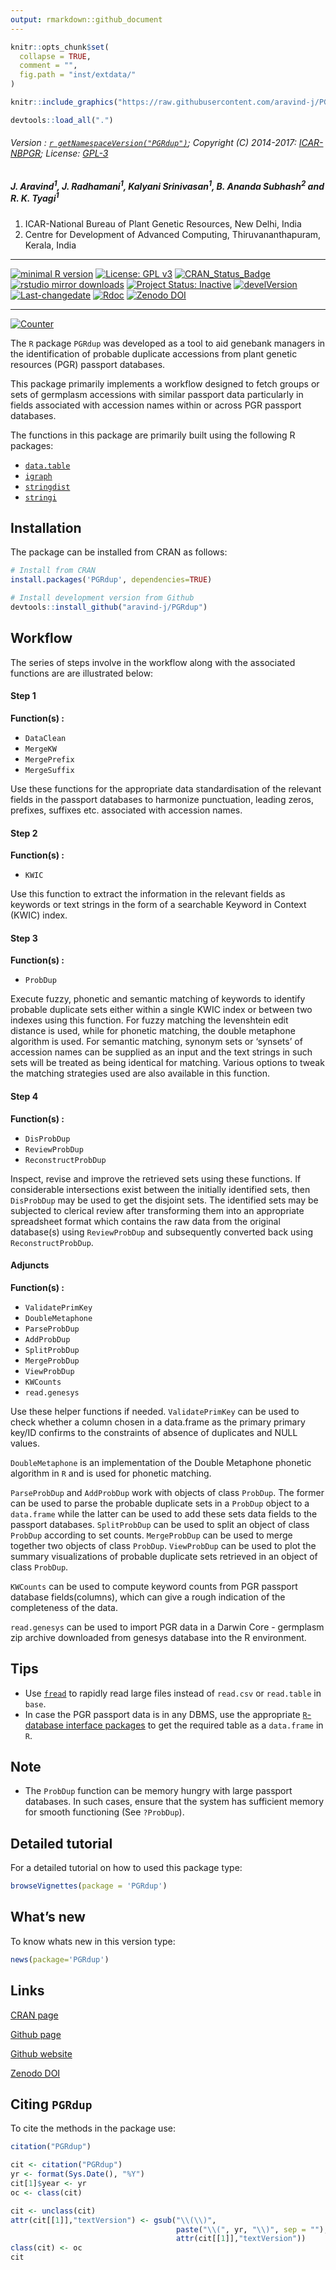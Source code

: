 ```yaml
---
output: rmarkdown::github_document
---
```


```r
knitr::opts_chunk$set(
  collapse = TRUE,
  comment = "",
  fig.path = "inst/extdata/"
)
```

```r
knitr::include_graphics("https://raw.githubusercontent.com/aravind-j/PGRdup/master/inst/extdata/PGRdup.png")
```


```r
devtools::load_all(".")

```

###### Version : [`r getNamespaceVersion("PGRdup")`](https://aravind-j.github.io/PGRdup/articles/Introduction.html#version-history); Copyright (C) 2014-2017: [ICAR-NBPGR](http://www.nbpgr.ernet.in/); License: [GPL-3](https://www.r-project.org/Licenses/)


##### *J. Aravind^1^, J. Radhamani^1^, Kalyani Srinivasan^1^, B. Ananda Subhash^2^ and R. K. Tyagi^1^*

1. ICAR-National Bureau of Plant Genetic Resources, New Delhi, India
2. Centre for Development of Advanced Computing, Thiruvananthapuram, Kerala, India

***

[![minimal R version](https://img.shields.io/badge/R>%3D-3.0.2-6666ff.svg)](https://cran.r-project.org/)
[![License: GPL v3](https://img.shields.io/badge/License-GPL%20v3-blue.svg)](https://www.gnu.org/licenses/gpl-3.0)
[![CRAN_Status_Badge](https://www.r-pkg.org/badges/version-last-release/PGRdup)](https://cran.r-project.org/package=PGRdup)
[![rstudio mirror downloads](https://cranlogs.r-pkg.org/badges/grand-total/PGRdup?color=green)](https://CRAN.R-project.org/package=PGRdup)
[![Project Status: Inactive](http://www.repostatus.org/badges/latest/inactive.svg)](http://www.repostatus.org/#inactive)
<!-- [![packageversion](https://img.shields.io/badge/Package%20version-0.2.3.3-orange.svg)](https://github.com/aravind-j/PGRdup) -->
[![develVersion](https://img.shields.io/badge/devel%20version-0.2.3.3-orange.svg)](https://github.com/aravind-j/PGRdup)
<!-- [![GitHub Download Count](https://github-basic-badges.herokuapp.com/downloads/kennedyoliveira/github-basic-badges/total.svg)] -->
[![Last-changedate](https://img.shields.io/badge/last%20change-`r gsub('-', '--', Sys.Date())`-yellowgreen.svg)](/commits/master)
[![Rdoc](http://www.rdocumentation.org/badges/version/PGRdup)](http://www.rdocumentation.org/packages/PGRdup)
[![Zenodo DOI](https://zenodo.org/badge/DOI/10.5281/zenodo.841963.svg)](https://doi.org/10.5281/zenodo.841963)

***

[![Counter](http://s05.flagcounter.com/more/BWd"><img src="https://s05.flagcounter.com/count2/BWd/bg_FFFFFF/txt_000000/border_CCCCCC/columns_2/maxflags_10/viewers_0/labels_1/pageviews_1/flags_0/percent_0/)](http://s05.flagcounter.com/more/BWd)

The `R` package `PGRdup` was developed as a tool to aid genebank managers in the identification of probable duplicate accessions from plant genetic resources (PGR) passport databases.  

This package primarily implements a workflow designed to fetch groups or sets of germplasm accessions with similar passport data particularly in fields associated with accession names within or across PGR passport databases.   

The functions in this package are primarily built using the following R packages:

 * [`data.table`](https://cran.r-project.org/package=data.table)
 * [`igraph`](https://cran.r-project.org/package=igraph)
 * [`stringdist`](https://cran.r-project.org/package=stringdist)
 * [`stringi`](https://cran.r-project.org/package=stringi)
 
## Installation
The package can be installed from CRAN as follows:

```r
# Install from CRAN
install.packages('PGRdup', dependencies=TRUE)

# Install development version from Github
devtools::install_github("aravind-j/PGRdup")
```

## Workflow

The series of steps involve in the workflow along with the associated functions are are illustrated below:

#### Step 1

**Function(s) :**

 * `DataClean`
 * `MergeKW`
 * `MergePrefix`
 * `MergeSuffix`  

Use these functions for the appropriate data standardisation of the relevant fields in the passport databases to harmonize punctuation, leading zeros, prefixes, suffixes etc. associated with accession names.

#### Step 2
**Function(s) :**

 * `KWIC`

Use this function to extract the information in the relevant fields as keywords or text strings in the form of a searchable Keyword in Context (KWIC) index.  

#### Step 3
**Function(s) :**

 * `ProbDup`

Execute fuzzy, phonetic and semantic matching of keywords to identify probable duplicate sets either within a single KWIC index or between two indexes using this function. For fuzzy matching the levenshtein edit distance is used, while for phonetic matching, the double metaphone algorithm is used. For semantic matching, synonym sets or 'synsets' of accession names can be supplied as an input and the text strings in such sets will be treated as being identical for matching. Various options to tweak the matching strategies used are also available in this function.  

#### Step 4
**Function(s) :**

 * `DisProbDup`
 * `ReviewProbDup`
 * `ReconstructProbDup`

Inspect, revise and improve the retrieved sets using these functions. If considerable intersections exist between the initially identified sets, then `DisProbDup` may be used to get the disjoint sets. The identified sets may be subjected to clerical review after transforming them into an appropriate spreadsheet format which contains the raw data from the original database(s) using `ReviewProbDup` and subsequently converted back using `ReconstructProbDup`.  

#### Adjuncts
**Function(s) :**

 * `ValidatePrimKey`
 * `DoubleMetaphone`
 * `ParseProbDup`
 * `AddProbDup`
 * `SplitProbDup`
 * `MergeProbDup`
 * `ViewProbDup`
 * `KWCounts`
 * `read.genesys`
 
Use these helper functions if needed. `ValidatePrimKey` can be used to check whether a column chosen in a data.frame as the primary primary key/ID confirms to the constraints of absence of duplicates and NULL values.

`DoubleMetaphone` is an implementation of the Double Metaphone phonetic algorithm in `R` and is used for phonetic matching.

`ParseProbDup` and `AddProbDup` work with objects of class `ProbDup`. The former can be used to parse the probable duplicate sets in a `ProbDup` object to a `data.frame` while the latter can be used to add these sets data fields to the passport databases. `SplitProbDup` can be used to split an object of class `ProbDup` according to set counts. `MergeProbDup` can be used to merge together two objects of class `ProbDup`. `ViewProbDup` can be used to plot the summary visualizations of probable duplicate sets retrieved in an object of class `ProbDup`.

`KWCounts` can be used to compute keyword counts from PGR passport database fields(columns), which can give a rough indication of the completeness of the data.

`read.genesys` can be used to import PGR data in a Darwin Core - germplasm zip archive downloaded from genesys database into the R environment.


## Tips

 * Use [`fread`](https://rdrr.io/cran/data.table/man/fread.html) to rapidly read large files instead of `read.csv` or `read.table` in `base`.
 * In case the PGR passport data is in any DBMS, use the appropriate [`R`-database interface packages](http://www.burns-stat.com/r-database-interfaces/) to get the  required table as a `data.frame` in `R`.  
 
## Note

 * The `ProbDup` function can be memory hungry with large passport databases. In such cases, ensure that the system has sufficient memory for smooth functioning (See `?ProbDup`).
 
## Detailed tutorial
For a detailed tutorial on how to used this package type:

```r
browseVignettes(package = 'PGRdup')
```

## What's new
To know whats new in this version type:

```r
news(package='PGRdup')
```

## Links

[CRAN page](https://cran.r-project.org/package=PGRdup)

[Github page](https://github.com/aravind-j/PGRdup)

[Github website](https://aravind-j.github.io/PGRdup/)

[Zenodo DOI](https://doi.org/10.5281/zenodo.841963)

## Citing `PGRdup`
To cite the methods in the package use:

```r
citation("PGRdup")
```


```r
cit <- citation("PGRdup")
yr <- format(Sys.Date(), "%Y")
cit[1]$year <- yr
oc <- class(cit)

cit <- unclass(cit)
attr(cit[[1]],"textVersion") <- gsub("\\(\\)",
                                     paste("\\(", yr, "\\)", sep = ""),
                                     attr(cit[[1]],"textVersion"))
class(cit) <- oc
cit
```
